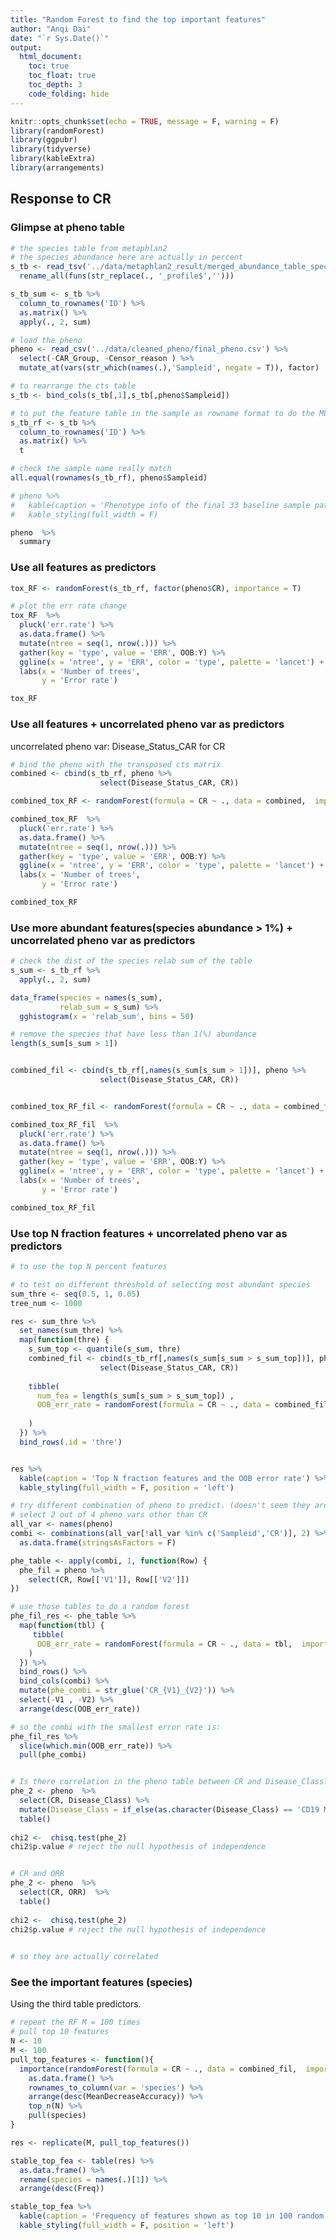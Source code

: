 ```yaml
---
title: "Random Forest to find the top important features"
author: "Anqi Dai"
date: "`r Sys.Date()`"
output:
  html_document:
    toc: true
    toc_float: true
    toc_depth: 3
    code_folding: hide
---
```

 
```r
knitr::opts_chunk$set(echo = TRUE, message = F, warning = F)
library(randomForest)
library(ggpubr)
library(tidyverse)
library(kableExtra)
library(arrangements)
```

## Response to CR

### Glimpse at pheno table

```r
# the species table from metaphlan2
# the species abundance here are actually in percent
s_tb <- read_tsv('../data/metaphlan2_result/merged_abundance_table_species.txt') %>% 
  rename_all(funs(str_replace(., '_profile$','')))

s_tb_sum <- s_tb %>% 
  column_to_rownames('ID') %>% 
  as.matrix() %>% 
  apply(., 2, sum)

# load the pheno
pheno <- read_csv('../data/cleaned_pheno/final_pheno.csv') %>% 
  select(-CAR_Group, -Censor_reason ) %>% 
  mutate_at(vars(str_which(names(.),'Sampleid', negate = T)), factor)

# to rearrange the cts table 
s_tb <- bind_cols(s_tb[,1],s_tb[,pheno$Sampleid]) 

# to put the feature table in the sample as rowname format to do the ML 
s_tb_rf <- s_tb %>% 
  column_to_rownames('ID') %>% 
  as.matrix() %>% 
  t

# check the sample name really match
all.equal(rownames(s_tb_rf), pheno$Sampleid)

# pheno %>% 
#   kable(caption = 'Phenotype info of the final 33 baseline sample patients') %>% 
#   kable_styling(full_width = F)

pheno  %>% 
  summary 
```

### Use all features as predictors

```r
tox_RF <- randomForest(s_tb_rf, factor(pheno$CR), importance = T)

# plot the err rate change
tox_RF  %>% 
  pluck('err.rate') %>% 
  as.data.frame() %>% 
  mutate(ntree = seq(1, nrow(.))) %>% 
  gather(key = 'type', value = 'ERR', OOB:Y) %>% 
  ggline(x = 'ntree', y = 'ERR', color = 'type', palette = 'lancet') +
  labs(x = 'Number of trees', 
       y = 'Error rate')

tox_RF
```

 
### Use all features + uncorrelated pheno var as predictors

uncorrelated pheno var: Disease_Status_CAR for CR

```r
# bind the pheno with the transposed cts matrix
combined <- cbind(s_tb_rf, pheno %>% 
                    select(Disease_Status_CAR, CR)) 

combined_tox_RF <- randomForest(formula = CR ~ ., data = combined,  importance = T )  

combined_tox_RF  %>% 
  pluck('err.rate') %>% 
  as.data.frame() %>% 
  mutate(ntree = seq(1, nrow(.))) %>% 
  gather(key = 'type', value = 'ERR', OOB:Y) %>% 
  ggline(x = 'ntree', y = 'ERR', color = 'type', palette = 'lancet') +
  labs(x = 'Number of trees', 
       y = 'Error rate')

combined_tox_RF
```

 
### Use more abundant features(species abundance > 1%) + uncorrelated pheno var as predictors

```r
# check the dist of the species relab sum of the table
s_sum <- s_tb_rf %>% 
  apply(., 2, sum)

data_frame(species = names(s_sum),
           relab_sum = s_sum) %>% 
  gghistogram(x = 'relab_sum', bins = 50)

# remove the species that have less than 1(%) abundance 
length(s_sum[s_sum > 1]) 


combined_fil <- cbind(s_tb_rf[,names(s_sum[s_sum > 1])], pheno %>% 
                    select(Disease_Status_CAR, CR)) 


combined_tox_RF_fil <- randomForest(formula = CR ~ ., data = combined_fil,  importance = T , ntree = 1000 )  

combined_tox_RF_fil  %>% 
  pluck('err.rate') %>% 
  as.data.frame() %>% 
  mutate(ntree = seq(1, nrow(.))) %>% 
  gather(key = 'type', value = 'ERR', OOB:Y) %>% 
  ggline(x = 'ntree', y = 'ERR', color = 'type', palette = 'lancet') +
  labs(x = 'Number of trees', 
       y = 'Error rate')

combined_tox_RF_fil
```

### Use top N fraction features + uncorrelated pheno var as predictors

```r
# to use the top N percent features

# to test on different threshold of selecting most abundant species
sum_thre <- seq(0.5, 1, 0.05)
tree_num <- 1000

res <- sum_thre %>% 
  set_names(sum_thre) %>% 
  map(function(thre) {
    s_sum_top <- quantile(s_sum, thre)
    combined_fil <- cbind(s_tb_rf[,names(s_sum[s_sum > s_sum_top])], pheno %>% 
                    select(Disease_Status_CAR, CR)) 
    
    tibble(
      num_fea = length(s_sum[s_sum > s_sum_top]) ,
      OOB_err_rate = randomForest(formula = CR ~ ., data = combined_fil,  importance = T , ntree = tree_num )[['err.rate']][tree_num, 1]
      
    ) 
  }) %>% 
  bind_rows(.id = 'thre')


res %>% 
  kable(caption = 'Top N fraction features and the OOB error rate') %>% 
  kable_styling(full_width = F, position = 'left')
```



```r
# try different combination of pheno to predict. (doesn't seem they are correlated right?)
# select 2 out of 4 pheno vars other than CR
all_var <- names(pheno)
combi <- combinations(all_var[!all_var %in% c('Sampleid','CR')], 2) %>% 
  as.data.frame(stringsAsFactors = F)

phe_table <- apply(combi, 1, function(Row) {
  phe_fil = pheno %>% 
    select(CR, Row[['V1']], Row[['V2']])
})

# use those tables to do a random forest
phe_fil_res <- phe_table %>% 
  map(function(tbl) {
     tibble(
      OOB_err_rate = randomForest(formula = CR ~ ., data = tbl,  importance = T , ntree = tree_num )[['err.rate']][tree_num, 1]
    ) 
  }) %>% 
  bind_rows() %>% 
  bind_cols(combi) %>% 
  mutate(phe_combi = str_glue('CR_{V1}_{V2}')) %>% 
  select(-V1 , -V2) %>% 
  arrange(desc(OOB_err_rate)) 

# so the combi with the smallest error rate is:
phe_fil_res %>% 
  slice(which.min(OOB_err_rate)) %>% 
  pull(phe_combi)


# Is there correlation in the pheno table between CR and Disease_Class?
phe_2 <- pheno  %>% 
  select(CR, Disease_Class) %>% 
  mutate(Disease_Class = if_else(as.character(Disease_Class) == 'CD19 Malignancy', 'CD19', 'Multi')) %>% 
  table() 
 
chi2 <-  chisq.test(phe_2)
chi2$p.value # reject the null hypothesis of independence


# CR and ORR
phe_2 <- pheno  %>% 
  select(CR, ORR)  %>% 
  table() 
 
chi2 <-  chisq.test(phe_2)
chi2$p.value # reject the null hypothesis of independence
 

# so they are actually correlated
```


### See the important features (species)

Using the third table predictors.

```r
# repeat the RF M = 100 times
# pull top 10 features
N <- 10
M <- 100 
pull_top_features <- function(){
  importance(randomForest(formula = CR ~ ., data = combined_fil,  importance = T ) , type=1, scale = F) %>% 
    as.data.frame() %>% 
    rownames_to_column(var = 'species') %>% 
    arrange(desc(MeanDecreaseAccuracy)) %>% 
    top_n(N) %>% 
    pull(species)
}

res <- replicate(M, pull_top_features())

stable_top_fea <- table(res) %>% 
  as.data.frame() %>% 
  rename(species = names(.)[1]) %>% 
  arrange(desc(Freq))

stable_top_fea %>% 
  kable(caption = 'Frequency of features shown as top 10 in 100 random forest runs') %>% 
  kable_styling(full_width = F, position = 'left')

```

